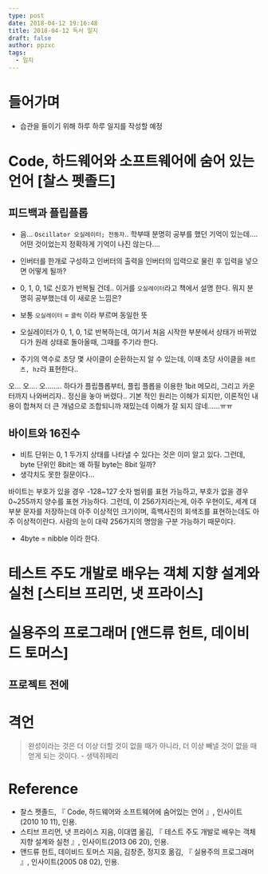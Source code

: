 ```yaml
---
type: post
date: 2018-04-12 19:16:48
title: 2018-04-12 독서 일지
draft: false
author: ppzxc
tags:
  - 일지
---
```


# 들어가며

- 습관을 들이기 위해 하루 하루 일지를 작성할 예정

# Code, 하드웨어와 소프트웨어에 숨어 있는 언어 [찰스 펫졸드]

## 피드백과 플립플롭

- 음... `Oscillator 오실레이터; 전동자`.. 학부때 분명히 공부를 했던 기억이 있는데.... 어떤 것이었는지 정확하게 기억이 나진 않는다....
- 인버터를 한개로 구성하고 인버터의 출력을 인버터의 입력으로 물린 후 입력을 넣으면 어떻게 될까?
- 0, 1, 0, 1로 신호가 반복될 건데.. 이거를 `오실레이터`라고 책에서 설명 한다. 뭐지 분명히 공부했는데 이 새로운 느낌은?
- 보통 `오실레이터` = `클럭` 이라 부르며 동일한 뜻

- 오실레이터가 0, 1, 0, 1로 반복하는데, 여기서 처음 시작한 부분에서 상태가 바뀌었다가 원래 상태로 돌아올때, 그때를 주기라 한다.
- 주기의 역수로 초당 몇 사이클이 순환하는지 알 수 있는데, 이때 초당 사이클을 `헤르츠, hz`라 표현한다..

오... 오.... 오........ 하다가 플립플롭부터, 플립 플롭을 이용한 1bit 메모리, 그리고 카운터까지 나와버리자.. 정신을 놓아 버렸다..
기본 적인 원리는 이해가 되지만, 이론적인 내용이 합쳐저 더 큰 개념으로 조합되니까 재밌는데 이해가 잘 되지 않네......ㅠㅠ

## 바이트와 16진수

- 비트 단위는 0, 1 두가지 상태를 나타낼 수 있다는 것은 이미 알고 있다. 그런데, byte 단위인 8bit는 왜 하필 byte는 8bit 일까?
- 생각치도 못한 질문이다...

바이트는 부호가 있을 경우 -128~127 숫자 범위를 표현 가능하고, 부호가 없을 경우 0~255까지 양수를 표현 가능하다.
그런데, 이 256가지라는게, 아주 우현이도, 세계 대부분 문자를 저장하는데 아주 이상적인 크기이며, 흑백사진의 회색조를 표현하는데도 아주 이상적이란다.
사람의 눈이 대략 256가지의 명암을 구분 가능하기 때문이다.

- 4byte = nibble 이라 한다.

# 테스트 주도 개발로 배우는 객체 지향 설계와 실천 [스티브 프리먼, 냇 프라이스]

# 실용주의 프로그래머 [앤드류 헌트, 데이비드 토머스]

## 프로젝트 전에

# 격언

> 완성이라는 것은 더 이상 더할 것이 없을 때가 아니라, 더 이상 빼낼 것이 없을 때 얻게 되는 것이다. - 생텍쥐페리

# Reference

- 찰스 펫졸드, 『 Code, 하드웨어와 소프트웨어에 숨어있는 언어 』, 인사이트(2010 10 11), 인용.
- 스티브 프리먼, 냇 프라이스 지음, 이대엽 옮김, 『 테스트 주도 개발로 배우는 객체 지향 설계와 실천 』, 인사이트(2013 06 20), 인용.
- 앤드류 헌트, 데이비드 토머스 지음, 김창준, 정지호 옮김, 『 실용주의 프로그래머 』, 인사이트(2005 08 02), 인용.
